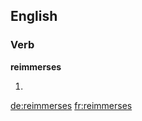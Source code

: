 ==English==

===Verb===
'''reimmerses'''

# {{third-person singular of|reimmerse}}

[[de:reimmerses]]
[[fr:reimmerses]]